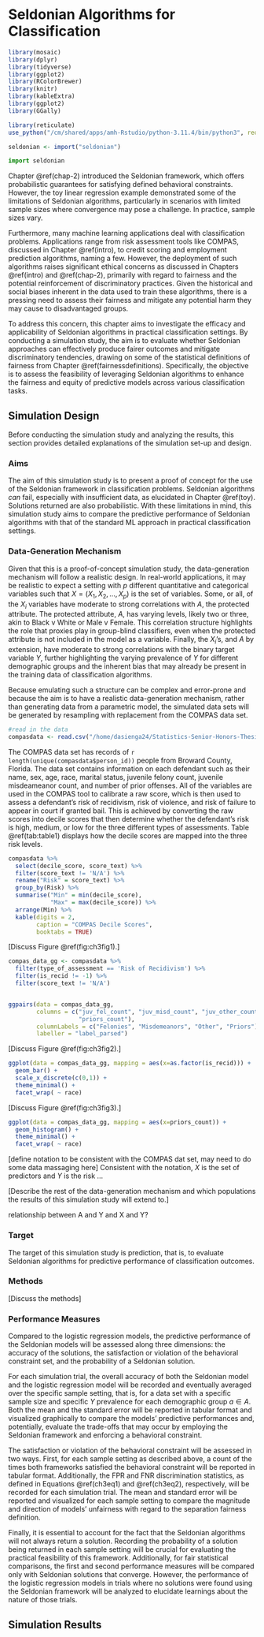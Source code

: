 # Seldonian Algorithms for Classification {#chap-3}

```r
library(mosaic)
library(dplyr)
library(tidyverse)
library(ggplot2)
library(RColorBrewer)
library(knitr)
library(kableExtra)
library(ggplot2)
library(GGally)
```

```r
library(reticulate)
use_python("/cm/shared/apps/amh-Rstudio/python-3.11.4/bin/python3", required = TRUE)
```

```r
seldonian <- import("seldonian")
```

```python
import seldonian
```

Chapter \@ref(chap-2) introduced the Seldonian framework, which offers probabilistic guarantees for satisfying defined behavioral constraints. However, the toy linear regression example demonstrated some of the limitations of Seldonian algorithms, particularly in scenarios with limited sample sizes where convergence may pose a challenge. In practice, sample sizes vary. 

Furthermore, many machine learning applications deal with classification problems. Applications range from risk assessment tools like COMPAS, discussed in Chapter \@ref(intro), to credit scoring and employment prediction algorithms, naming a few. However, the deployment of such algorithms raises significant ethical concerns as discussed in Chapters \@ref(intro) and \@ref(chap-2), primarily with regard to fairness and the potential reinforcement of discriminatory practices. Given the historical and social biases inherent in the data used to train these algorithms, there is a pressing need to assess their fairness and mitigate any potential harm they may cause to disadvantaged groups.

To address this concern, this chapter aims to investigate the efficacy and applicability of Seldonian algorithms in practical classification settings. By conducting a simulation study, the aim is to evaluate whether Seldonian approaches can effectively produce fairer outcomes and mitigate discriminatory tendencies, drawing on some of the statistical definitions of fairness from Chapter \@ref(fairnessdefinitions). Specifically, the objective is to assess the feasibility of leveraging Seldonian algorithms to enhance the fairness and equity of predictive models across various classification tasks.

## Simulation Design {#sim-design}

Before conducting the simulation study and analyzing the results, this section provides detailed explanations of the simulation set-up and design. 

### Aims

The aim of this simulation study is to present a proof of concept for the use of the Seldonian framework in classification problems. Seldonian algorithms $\textit{can}$ fail, especially with insufficient data, as elucidated in Chapter \@ref(toy). Solutions returned are also probabilistic. With these limitations in mind, this simulation study aims to compare the predictive performance of Seldonian algorithms with that of the standard ML approach in practical classification settings. 

### Data-Generation Mechanism

Given that this is a proof-of-concept simulation study, the data-generation mechanism will follow a realistic design. In real-world applications, it may be realistic to expect a setting with $p$ different quantitative and categorical variables such that $X = (X_1, X_2, \ldots, X_p)$ is the set of variables. Some, or all, of the $X_i$ variables have moderate to strong correlations with $A$, the protected attribute. The protected attribute, $A$, has varying levels, likely two or three, akin to Black v White or Male v Female. This correlation structure highlights the role that proxies play in group-blind classifiers, even when the protected attribute is not included in the model as a variable. Finally, the $X_i$'s, and $A$ by extension, have moderate to strong correlations with the binary target variable $Y$, further highlighting the varying prevalence of $Y$ for different demographic groups and the inherent bias that may already be present in the training data of classification algorithms. 

Because emulating such a structure can be complex and error-prone and because the aim is to have a realistic data-generation mechanism, rather than generating data from a parametric model, the simulated data sets will be generated by resampling with replacement from the COMPAS data set. 

```r
#read in the data
compasdata <- read.csv("/home/dasienga24/Statistics-Senior-Honors-Thesis/Data Sets/COMPAS/compas_data1.csv")
```

The COMPAS data set has records of `r length(unique(compasdata$person_id))` people from Broward County, Florida. The data set contains information on each defendant such as their name, sex, age, race, marital status, juvenile felony count, juvenile misdeameanor count, and number of prior offenses. All of the variables are used in the COMPAS tool to calibrate a raw score, which is then used to assess a defendant's risk of recidivism, risk of violence, and  risk of failure to appear in court if granted bail. This is achieved by converting the raw scores into decile scores that then determine whether the defendant's risk is high, medium, or low for the three different types of assessments. Table \@ref(tab:table1) displays how the decile scores are mapped into the three risk levels.

```r
compasdata %>%
  select(decile_score, score_text) %>%
  filter(score_text != 'N/A') %>%
  rename("Risk" = score_text) %>%
  group_by(Risk) %>%
  summarise("Min" = min(decile_score),
            "Max" = max(decile_score)) %>%
  arrange(Min) %>%
  kable(digits = 2,
        caption = "COMPAS Decile Scores",
        booktabs = TRUE)
```

[Discuss Figure \@ref(fig:ch3fig1).]

```r
compas_data_gg <- compasdata %>%
  filter(type_of_assessment == 'Risk of Recidivism') %>%
  filter(is_recid != -1) %>%
  filter(score_text != 'N/A') 


ggpairs(data = compas_data_gg,
        columns = c("juv_fel_count", "juv_misd_count", "juv_other_count",   
                    "priors_count"),
        columnLabels = c("Felonies", "Misdemeanors", "Other", "Priors"),
        labeller = "label_parsed")
```

[Discuss Figure \@ref(fig:ch3fig2).]

```r
ggplot(data = compas_data_gg, mapping = aes(x=as.factor(is_recid))) +
  geom_bar() +
  scale_x_discrete(c(0,1)) +
  theme_minimal() +
  facet_wrap( ~ race)
```

[Discuss Figure \@ref(fig:ch3fig3).]

```r
ggplot(data = compas_data_gg, mapping = aes(x=priors_count)) +
  geom_histogram() +
  theme_minimal() +
  facet_wrap( ~ race)
```


[define notation to be consistent with the COMPAS dat set, may need to do some data massaging here] Consistent with the notation, $X$ is the set of predictors and $Y$ is the risk ...

[Describe the rest of the data-generation mechanism and which populations the results of this simulation study will extend to.]

relationship between A and Y and X and Y?

### Target

The target of this simulation study is prediction, that is, to evaluate Seldonian algorithms for predictive performance of classification outcomes. 

### Methods

[Discuss the methods]

### Performance Measures

Compared to the logistic regression models, the predictive performance of the Seldonian models will be assessed along three dimensions: the accuracy of the solutions, the satisfaction or violation of the behavioral constraint set, and the probability of a Seldonian solution.

For each simulation trial, the overall accuracy of both the Seldonian model and the logistic regression model will be recorded and eventually averaged over the specific sample setting, that is, for a data set with a specific sample size and specific $Y$ prevalence for each demographic group $a \in A$. Both the mean and the standard error will be reported in tabular format and visualized graphically to compare the models' predictive performances and, potentially, evaluate the trade-offs that may occur by employing the Seldonian framework and enforcing a behavioral constraint.

The satisfaction or violation of the behavioral constraint will be assessed in two ways. First, for each sample setting as described above, a count of the times both frameworks satisfied the behavioral constraint will be reported in tabular format. Additionally, the FPR and FNR discrimination statistics, as defined in Equations \@ref(ch3eq1) and \@ref(ch3eq2), respectively, will be recorded for each simulation trial. The mean and standard error will be reported and visualized for each sample setting to compare the magnitude and direction of models' unfairness with regard to the separation fairness definition.

\begin{equation}
\label{ch3eq1}
d_1(\theta) = P (\hat{Y} = 1 | A = a, Y = 0) - P (\hat{Y} = 1 | A = b, Y = 0).
\end{equation}

\begin{equation}
\label{ch3eq2}
d_2(\theta) = P (\hat{Y} = 0 | A = a, Y = 1) - P (\hat{Y} = 0 | A = b, Y = 1).
\end{equation}


Finally, it is essential to account for the fact that the Seldonian algorithms will not always return a solution. Recording the probability of a solution being returned in each sample setting will be crucial for evaluating the practical feasibility of this framework. Additionally, for fair statistical comparisons, the first and second performance measures will be compared only with Seldonian solutions that converge. However, the performance of the logistic regression models in trials where no solutions were found using the Seldonian framework will be analyzed to elucidate learnings about the nature of those trials. 

## Simulation Results {#sim-results}



